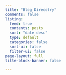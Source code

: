 ```yaml
---
title: "Blog Direcotry"
comments: false
listing:
  feed: true
  contents: posts
  sort: "date desc"
  type: default
  categories: false
  sort-ui: false
  filter-ui: false
page-layout: full
title-block-banner: false

---
```

